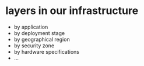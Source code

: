 # layers in our infrastructure

- by application
- by deployment stage
- by geographical region
- by security zone
- by hardware specifications
- ...
